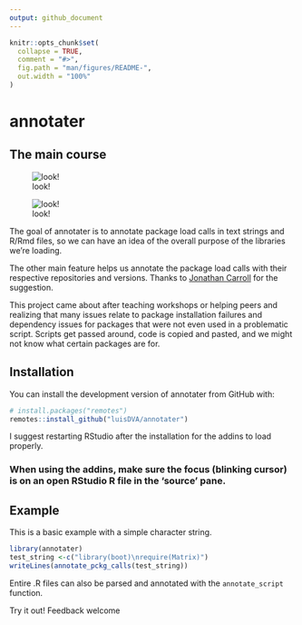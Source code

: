 ```yaml
---
output: github_document
---
```


<!-- README.md is generated from README.Rmd. Please edit that file -->

```r
knitr::opts_chunk$set(
  collapse = TRUE,
  comment = "#>",
  fig.path = "man/figures/README-",
  out.width = "100%"
)
```
# annotater

## The main course

![look!](https://raw.githubusercontent.com/luisdva/annotater/master/inst/media/annotcalls.gif)

![look!](https://raw.githubusercontent.com/luisdva/annotater/master/inst/media/repos2.gif)

The goal of annotater is to annotate package load calls in text strings and R/Rmd files, so we can have an idea of the overall purpose of the libraries we're loading.

The other main feature helps us annotate the package load calls with their respective repositories and versions. Thanks to [Jonathan Carroll](https://github.com/jonocarroll) for the suggestion. 

This project came about after teaching workshops or helping peers and realizing that many issues relate to package installation failures and dependency issues for packages that were not even used in a problematic script. Scripts get passed around, code is copied and pasted, and we might not know what certain packages are for.



## Installation

You can install the development version of annotater from GitHub with:

``` r
# install.packages("remotes")
remotes::install_github("luisDVA/annotater")
```
I suggest restarting RStudio after the installation for the addins to load properly.

### When using the addins, make sure the focus (blinking cursor) is on an open RStudio R file in the 'source' pane.

## Example

This is a basic example with a simple character string.

```r
library(annotater)
test_string <-c("library(boot)\nrequire(Matrix)")
writeLines(annotate_pckg_calls(test_string))
```

 Entire .R files can also be parsed and annotated with the `annotate_script` function.
 

Try it out!
Feedback welcome
